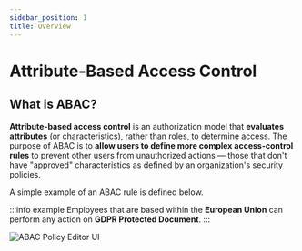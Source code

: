 ```yaml
---
sidebar_position: 1
title: Overview
---
```


# Attribute-Based Access Control

## What is ABAC?

**Attribute-based access control** is an authorization model that **evaluates attributes** (or characteristics),
rather than roles, to determine access. The purpose of ABAC is to **allow users to define more complex access-control rules**
to prevent other users from unauthorized actions — those that don't have "approved" characteristics as defined by an
organization's security policies.

A simple example of an ABAC rule is defined below.

:::info example
Employees that are based within the **European Union** can perform any action on **GDPR Protected Document**.
:::

![ABAC Policy Editor UI](/img/abac/press.png)
